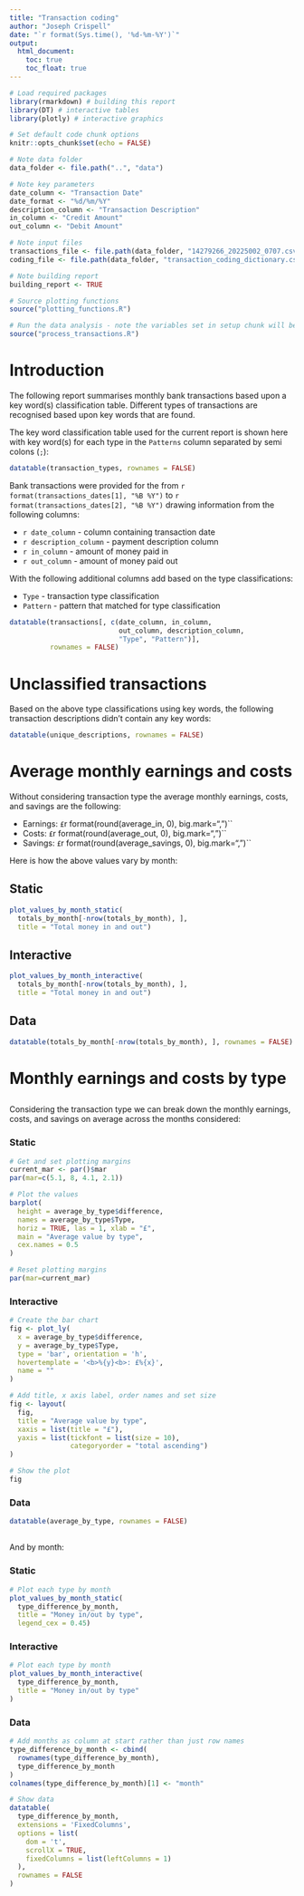 ```yaml
---
title: "Transaction coding"
author: "Joseph Crispell"
date: "`r format(Sys.time(), '%d-%m-%Y')`"
output:
  html_document:
    toc: true
    toc_float: true
---
```


```r
# Load required packages
library(rmarkdown) # building this report
library(DT) # interactive tables
library(plotly) # interactive graphics

# Set default code chunk options
knitr::opts_chunk$set(echo = FALSE)

# Note data folder
data_folder <- file.path("..", "data")

# Note key parameters
date_column <- "Transaction Date"
date_format <- "%d/%m/%Y"
description_column <- "Transaction Description"
in_column <- "Credit Amount"
out_column <- "Debit Amount"

# Note input files
transactions_file <- file.path(data_folder, "14279266_20225002_0707.csv")
coding_file <- file.path(data_folder, "transaction_coding_dictionary.csv")

# Note building report
building_report <- TRUE

# Source plotting functions
source("plotting_functions.R")
```

```r
# Run the data analysis - note the variables set in setup chunk will be carried through
source("process_transactions.R")
```

# Introduction

The following report summarises monthly bank transactions based upon a key word(s) classification table. Different types of transactions are recognised based upon key words that are found.

The key word classification table  used for the current report is shown here with key word(s) for each type in the `Patterns` column separated by semi colons (`;`):
```r
datatable(transaction_types, rownames = FALSE)
```

Bank transactions were provided for the from `r format(transactions_dates[1], "%B %Y")` to `r format(transactions_dates[2], "%B %Y")` drawing information from the following columns:

- ``r date_column`` - column containing transaction date
- ``r description_column`` - payment description column
- ``r in_column`` - amount of money paid in
- ``r out_column`` - amount of money paid out

With the following additional columns add based on the type classifications:

- `Type` - transaction type classification
- `Pattern` - pattern that matched for type classification

```r
datatable(transactions[, c(date_column, in_column, 
                           out_column, description_column,
                           "Type", "Pattern")],
          rownames = FALSE)
```

# Unclassified transactions

Based on the above type classifications using key words, the following transaction descriptions didn't contain any key words:

```r
datatable(unique_descriptions, rownames = FALSE)
```

# Average monthly earnings and costs {.tabset}

Without considering transaction type the average monthly earnings, costs, and savings are the following:

- Earnings: `£`r format(round(average_in, 0), big.mark=",")``
- Costs: `£`r format(round(average_out, 0), big.mark=",")``
- Savings: `£`r format(round(average_savings, 0), big.mark=",")``

Here is how the above values vary by month:

## Static

```r
plot_values_by_month_static(
  totals_by_month[-nrow(totals_by_month), ],
  title = "Total money in and out")
```

## Interactive

```r
plot_values_by_month_interactive(
  totals_by_month[-nrow(totals_by_month), ],
  title = "Total money in and out")
```

## Data

```r
datatable(totals_by_month[-nrow(totals_by_month), ], rownames = FALSE)
```

# Monthly earnings and costs by type

## {.tabset}

Considering the transaction type we can break down the monthly earnings, costs, and savings on average across the months considered:

### Static

```r
# Get and set plotting margins
current_mar <- par()$mar
par(mar=c(5.1, 8, 4.1, 2.1))

# Plot the values
barplot(
  height = average_by_type$difference,
  names = average_by_type$Type,
  horiz = TRUE, las = 1, xlab = "£",
  main = "Average value by type",
  cex.names = 0.5
)

# Reset plotting margins
par(mar=current_mar)
```

### Interactive
```r

# Create the bar chart
fig <- plot_ly(
  x = average_by_type$difference, 
  y = average_by_type$Type, 
  type = 'bar', orientation = 'h',
  hovertemplate = '<b>%{y}<b>: £%{x}',
  name = ""
)

# Add title, x axis label, order names and set size
fig <- layout(
  fig, 
  title = "Average value by type",
  xaxis = list(title = "£"),
  yaxis = list(tickfont = list(size = 10),
               categoryorder = "total ascending")
)

# Show the plot
fig
```

### Data
```r
datatable(average_by_type, rownames = FALSE)
```

## {.tabset}
And by month:

### Static
```r
# Plot each type by month
plot_values_by_month_static(
  type_difference_by_month,
  title = "Money in/out by type",
  legend_cex = 0.45)
```

### Interactive
```r
# Plot each type by month
plot_values_by_month_interactive(
  type_difference_by_month,
  title = "Money in/out by type"
)
```

### Data
```r
# Add months as column at start rather than just row names
type_difference_by_month <- cbind(
  rownames(type_difference_by_month),
  type_difference_by_month
)
colnames(type_difference_by_month)[1] <- "month"

# Show data
datatable(
  type_difference_by_month,
  extensions = 'FixedColumns',
  options = list(
    dom = 't',
    scrollX = TRUE,
    fixedColumns = list(leftColumns = 1)
  ),
  rownames = FALSE
)
```
